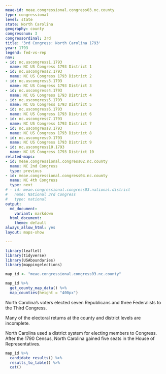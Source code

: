 ```yaml
---
meae-id: meae.congressional.congress03.nc.county
type: congressional
level: state
state: North Carolina
geography: county
congressnum: 3
congressordinal: 3rd
title: '3rd Congress: North Carolina 1793'
year: 1793
legend: fed-vs-rep
nnv:
- id: nc.uscongress1.1793
  name: NC US Congress 1793 District 1
- id: nc.uscongress2.1793
  name: NC US Congress 1793 District 2
- id: nc.uscongress3.1793
  name: NC US Congress 1793 District 3
- id: nc.uscongress4.1793
  name: NC US Congress 1793 District 4
- id: nc.uscongress5.1793
  name: NC US Congress 1793 District 5
- id: nc.uscongress6.1793
  name: NC US Congress 1793 District 6
- id: nc.uscongress7.1793
  name: NC US Congress 1793 District 7
- id: nc.uscongress8.1793
  name: NC US Congress 1793 District 8
- id: nc.uscongress9.1793
  name: NC US Congress 1793 District 9
- id: nc.uscongress10.1793
  name: NC US Congress 1793 District 10
related-maps:
- id: meae.congressional.congress02.nc.county
  name: NC 2nd Congress
  type: previous
- id: meae.congressional.congress04.nc.county
  name: NC 4th Congress
  type: next
# - id: meae.congressional.congress03.national.district
#   name: National 3rd Congress
#   type: national
output:
  md_document:
    variant: markdown
  html_document:
    theme: default
always_allow_html: yes
layout: maps-show

---
```


```r
library(leaflet)
library(tidyverse)
library(USAboundaries)
library(mappingelections)

map_id <- "meae.congressional.congress03.nc.county"
```

<div class="map">

```r
map_id %>%
  get_county_map_data() %>% 
  map_counties(height = "400px")
```

</div>

North Carolina's voters elected seven Republicans and three Federalists to the Third Congress.

Many of the electoral returns at the county and district levels are incomplete.

North Carolina used a district system for electing members to Congress. After the 1790 Census, North Carolina gained five seats in the House of Representatives.
  
<div class="results-table">

```r
map_id %>%
  candidate_results() %>%
  results_to_table() %>%
  cat()
```

</div>
